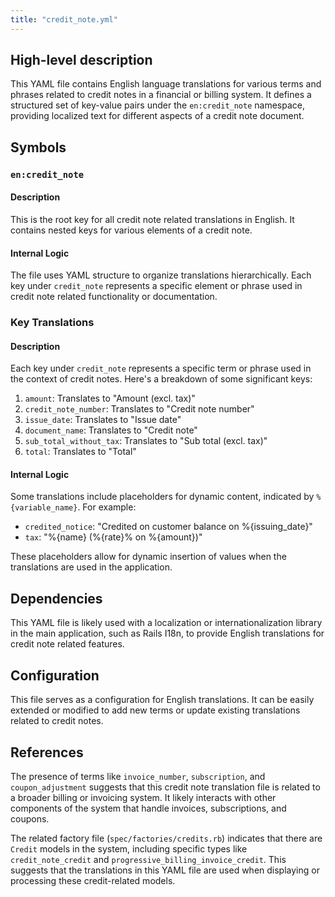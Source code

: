 ```yaml
---
title: "credit_note.yml"
---
```


## High-level description
This YAML file contains English language translations for various terms and phrases related to credit notes in a financial or billing system. It defines a structured set of key-value pairs under the `en:credit_note` namespace, providing localized text for different aspects of a credit note document.

## Symbols

### `en:credit_note`
#### Description
This is the root key for all credit note related translations in English. It contains nested keys for various elements of a credit note.

#### Internal Logic
The file uses YAML structure to organize translations hierarchically. Each key under `credit_note` represents a specific element or phrase used in credit note related functionality or documentation.

### Key Translations
#### Description
Each key under `credit_note` represents a specific term or phrase used in the context of credit notes. Here's a breakdown of some significant keys:

1. `amount`: Translates to "Amount (excl. tax)"
2. `credit_note_number`: Translates to "Credit note number"
3. `issue_date`: Translates to "Issue date"
4. `document_name`: Translates to "Credit note"
5. `sub_total_without_tax`: Translates to "Sub total (excl. tax)"
6. `total`: Translates to "Total"

#### Internal Logic
Some translations include placeholders for dynamic content, indicated by `%{variable_name}`. For example:
- `credited_notice`: "Credited on customer balance on %{issuing_date}"
- `tax`: "%{name} (%{rate}% on %{amount})"

These placeholders allow for dynamic insertion of values when the translations are used in the application.

## Dependencies
This YAML file is likely used with a localization or internationalization library in the main application, such as Rails I18n, to provide English translations for credit note related features.

## Configuration
This file serves as a configuration for English translations. It can be easily extended or modified to add new terms or update existing translations related to credit notes.

## References
The presence of terms like `invoice_number`, `subscription`, and `coupon_adjustment` suggests that this credit note translation file is related to a broader billing or invoicing system. It likely interacts with other components of the system that handle invoices, subscriptions, and coupons.

The related factory file (`spec/factories/credits.rb`) indicates that there are `Credit` models in the system, including specific types like `credit_note_credit` and `progressive_billing_invoice_credit`. This suggests that the translations in this YAML file are used when displaying or processing these credit-related models.